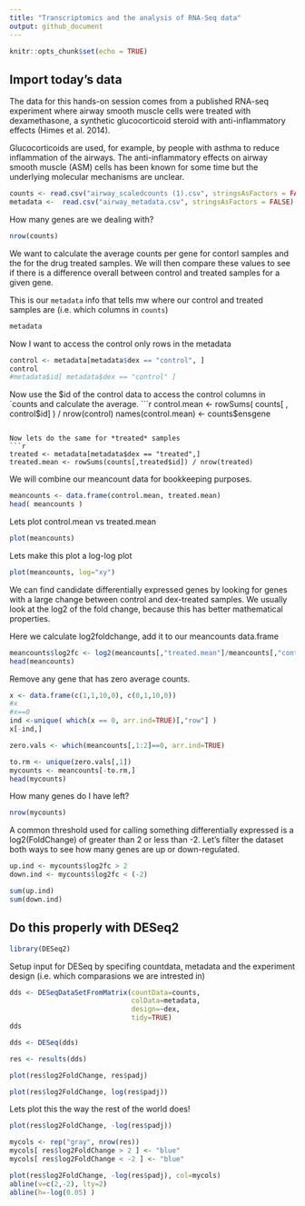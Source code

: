 ```yaml
---
title: "Transcriptomics and the analysis of RNA-Seq data"
output: github_document
---
```


```r
knitr::opts_chunk$set(echo = TRUE)
```

## Import today's data

The data for this hands-on session comes from a published RNA-seq experiment where airway smooth muscle cells were treated with dexamethasone, a synthetic glucocorticoid steroid with anti-inflammatory effects (Himes et al. 2014).

Glucocorticoids are used, for example, by people with asthma to reduce inflammation of the airways. The anti-inflammatory effects on airway smooth muscle (ASM) cells has been known for some time but the underlying molecular mechanisms are unclear.

```r
counts <- read.csv("airway_scaledcounts (1).csv", stringsAsFactors = FALSE)
metadata <-  read.csv("airway_metadata.csv", stringsAsFactors = FALSE)
```

How many genes are we dealing with?

```r
nrow(counts)
```

We want to calculate the average counts per gene for contorl samples and the for the drug treated samples. We will then compare these values to see if there is a difference overall between control and treated samples for a given gene.

This is our `metadata` info that tells mw where our control and treated samples are (i.e. which columns in `counts`)
```r
metadata
```

Now I want to access the control only rows in the metadata 
```r
control <- metadata[metadata$dex == "control", ]
control
#metadata$id[ metadata$dex == "control" ]
```

Now use the $id of the control data to access the control columns in `counts and calculate the average.
```r
control.mean <- rowSums( counts[ , control$id] ) / nrow(control)
names(control.mean) <- counts$ensgene
```

Now lets do the same for *treated* samples
```r
treated <- metadata[metadata$dex == "treated",]
treated.mean <- rowSums(counts[,treated$id]) / nrow(treated)
```

We will combine our meancount data for bookkeeping purposes.
```r
meancounts <- data.frame(control.mean, treated.mean)
head( meancounts )
```

Lets plot control.mean vs treated.mean

```r
plot(meancounts)
```

Lets make this plot a log-log plot
```r
plot(meancounts, log="xy")
```

We can find candidate differentially expressed genes by looking for genes with a large change between control and dex-treated samples. We usually look at the log2 of the fold change, because this has better mathematical properties.

Here we calculate log2foldchange, add it to our meancounts data.frame

```r
meancounts$log2fc <- log2(meancounts[,"treated.mean"]/meancounts[,"control.mean"])
head(meancounts)
```

Remove any gene that has zero average counts.

```r
x <- data.frame(c(1,1,10,0), c(0,1,10,0))
#x
#x==0
ind <-unique( which(x == 0, arr.ind=TRUE)[,"row"] )
x[-ind,]
```



```r
zero.vals <- which(meancounts[,1:2]==0, arr.ind=TRUE)

to.rm <- unique(zero.vals[,1])
mycounts <- meancounts[-to.rm,]
head(mycounts)
```

How many genes do I have left?

```r
nrow(mycounts)
```

A common threshold used for calling something differentially expressed is a log2(FoldChange) of greater than 2 or less than -2. Let’s filter the dataset both ways to see how many genes are up or down-regulated.

```r
up.ind <- mycounts$log2fc > 2
down.ind <- mycounts$log2fc < (-2)
```

```r
sum(up.ind)
sum(down.ind)
```

## Do this properly with DESeq2

```r
library(DESeq2)

```

Setup input for DESeq by specifing countdata, metadata and the experiment design (i.e. which comparasions we are intrested in)

```r
dds <- DESeqDataSetFromMatrix(countData=counts, 
                              colData=metadata, 
                              design=~dex, 
                              tidy=TRUE)
dds
```

```r
dds <- DESeq(dds)
```

```r
res <- results(dds)
```

```r
plot(res$log2FoldChange, res$padj)
```

```r
plot(res$log2FoldChange, log(res$padj))
```

Lets plot this the way the rest of the world does!
```r
plot(res$log2FoldChange, -log(res$padj))
```


```r
mycols <- rep("gray", nrow(res))
mycols[ res$log2FoldChange > 2 ] <- "blue"
mycols[ res$log2FoldChange < -2 ] <- "blue"

plot(res$log2FoldChange, -log(res$padj), col=mycols)
abline(v=c(2,-2), lty=2)
abline(h=-log(0.05) )
```







